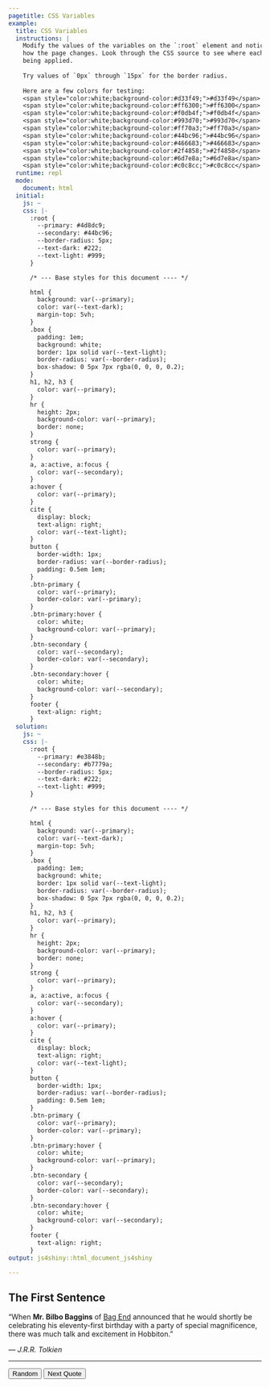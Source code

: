 ```yaml
---
pagetitle: CSS Variables
example:
  title: CSS Variables
  instructions: |
    Modify the values of the variables on the `:root` element and notice
    how the page changes. Look through the CSS source to see where each variable is
    being applied. 
    
    Try values of `0px` through `15px` for the border radius.
    
    Here are a few colors for testing: 
    <span style="color:white;background-color:#d33f49;">#d33f49</span>
    <span style="color:white;background-color:#ff6300;">#ff6300</span> 
    <span style="color:white;background-color:#f0db4f;">#f0db4f</span>
    <span style="color:white;background-color:#993d70;">#993d70</span> 
    <span style="color:white;background-color:#ff70a3;">#ff70a3</span>
    <span style="color:white;background-color:#44bc96;">#44bc96</span> 
    <span style="color:white;background-color:#466683;">#466683</span>
    <span style="color:white;background-color:#2f4858;">#2f4858</span> 
    <span style="color:white;background-color:#6d7e8a;">#6d7e8a</span>
    <span style="color:white;background-color:#c0c8cc;">#c0c8cc</span>
  runtime: repl
  mode:
    document: html
  initial:
    js: ~
    css: |-
      :root {
        --primary: #4d8dc9;
        --secondary: #44bc96;
        --border-radius: 5px;
        --text-dark: #222;
        --text-light: #999;
      }

      /* --- Base styles for this document ---- */

      html {
        background: var(--primary);
        color: var(--text-dark);
        margin-top: 5vh;
      }
      .box {
        padding: 1em;
        background: white;
        border: 1px solid var(--text-light);
        border-radius: var(--border-radius);
        box-shadow: 0 5px 7px rgba(0, 0, 0, 0.2);
      }
      h1, h2, h3 {
        color: var(--primary);
      }
      hr {
        height: 2px;
        background-color: var(--primary);
        border: none;
      }
      strong {
        color: var(--primary);
      }
      a, a:active, a:focus {
        color: var(--secondary);
      }
      a:hover {
        color: var(--primary);
      }
      cite {
        display: block;
        text-align: right;
        color: var(--text-light);
      }
      button {
        border-width: 1px;
        border-radius: var(--border-radius);
        padding: 0.5em 1em;
      }
      .btn-primary {
        color: var(--primary);
        border-color: var(--primary);
      }
      .btn-primary:hover {
        color: white;
        background-color: var(--primary);
      }
      .btn-secondary {
        color: var(--secondary);
        border-color: var(--secondary);
      }
      .btn-secondary:hover {
        color: white;
        background-color: var(--secondary);
      }
      footer {
        text-align: right;
      }
  solution:
    js: ~
    css: |-
      :root {
        --primary: #e3848b;
        --secondary: #b7779a;
        --border-radius: 5px;
        --text-dark: #222;
        --text-light: #999;
      }

      /* --- Base styles for this document ---- */

      html {
        background: var(--primary);
        color: var(--text-dark);
        margin-top: 5vh;
      }
      .box {
        padding: 1em;
        background: white;
        border: 1px solid var(--text-light);
        border-radius: var(--border-radius);
        box-shadow: 0 5px 7px rgba(0, 0, 0, 0.2);
      }
      h1, h2, h3 {
        color: var(--primary);
      }
      hr {
        height: 2px;
        background-color: var(--primary);
        border: none;
      }
      strong {
        color: var(--primary);
      }
      a, a:active, a:focus {
        color: var(--secondary);
      }
      a:hover {
        color: var(--primary);
      }
      cite {
        display: block;
        text-align: right;
        color: var(--text-light);
      }
      button {
        border-width: 1px;
        border-radius: var(--border-radius);
        padding: 0.5em 1em;
      }
      .btn-primary {
        color: var(--primary);
        border-color: var(--primary);
      }
      .btn-primary:hover {
        color: white;
        background-color: var(--primary);
      }
      .btn-secondary {
        color: var(--secondary);
        border-color: var(--secondary);
      }
      .btn-secondary:hover {
        color: white;
        background-color: var(--secondary);
      }
      footer {
        text-align: right;
      }
output: js4shiny::html_document_js4shiny

---
```

<div><!--for pandoc-->
<section class="box">
  <h2>The First Sentence</h2>
  <p>
    "When 
    <strong>Mr. Bilbo Baggins</strong> 
    of 
    <a href="https://lotr.fandom.com/wiki/Bag_End">Bag End</a>
    announced that he would shortly be celebrating his eleventy-first birthday with a party of special magnificence, there was much talk and excitement in Hobbiton."
  </p>
  <cite>— J.R.R. Tolkien</cite>
  <hr />
  <footer>
    <button class="btn-secondary">Random</button>
    <button class="btn-primary">Next Quote</button>
  </footer>
</section>
</div><!--for pandoc-->
